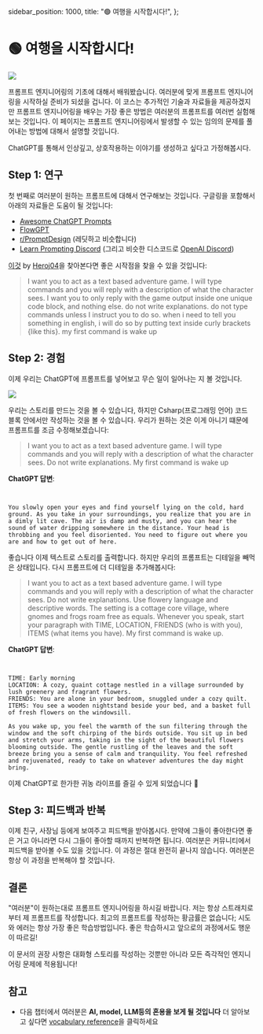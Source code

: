   sidebar_position: 1000,
  title: "🟢 여행을 시작합시다!",
};

# 🟢 여행을 시작합시다!

<div style={{ textAlign: "center" }}>
  <Image
    src={"/docs/assets/basics/steps.svg"}
    width={1553}
    height={978}
    style={{
      width: "500px",
      height: "200px",
      verticalAlign: "top",
      margin: "auto",
    }}
  />
</div>

프롬프트 엔지니어링의 기초에 대해서 배워봤습니다. 여러분에 맞게 프롬프트 엔지니어링을 시작하실 준비가 되셨을 겁니다. 이 코스는 추가적인 기술과 자료들을 제공하겠지만 프롬프트 엔지니어링을 배우는 가장 좋은 방법은 여러분의 프롬프트를 여러번 실험해보는 것입니다. 이 페이지는 프롬프트 엔지니어링에서 발생할 수 있는 임의의 문제를 풀어내는 방법에 대해서 설명할 것입니다.

ChatGPT를 통해서 인상깊고, 상호작용하는 이야기를 생성하고 싶다고 가정해봅시다.

## Step 1: 연구

첫 번째로 여러분이 원하는 프롬프트에 대해서 연구해보는 것입니다. 구글링을 포함해서 아래의 자료들은 도움이 될 것입니다:

- [Awesome ChatGPT Prompts](https://github.com/f/awesome-chatgpt-prompts)
- [FlowGPT](https://flowgpt.com)
- [r/PromptDesign](https://www.reddit.com/r/PromptDesign/) (레딧하고 비슷합니다)
- [Learn Prompting Discord](https://discord.gg/learn-prompting) (그리고 비슷한 디스코드로 [OpenAI Discord](https://discord.gg/openai))

[이것](https://prompts.chat/#act-as-a-text-based-adventure-game) by [Heroj04](https://github.com/Heroj04)을 찾아본다면 좋은 시작점을 찾을 수 있을 것입니다:

> I want you to act as a text based adventure game. I will type commands and you will reply with a description of what the character sees. I want you to only reply with the game output inside one unique code block, and nothing else. do not write explanations. do not type commands unless I instruct you to do so. when i need to tell you something in english, i will do so by putting text inside curly brackets \{like this\}. my first command is wake up

## Step 2: 경험

이제 우리는 ChatGPT에 프롬프트를 넣어보고 무슨 일이 일어나는 지 볼 것입니다.

<div style={{ textAlign: "center" }}>
  <Image
    src="/docs/assets/basics/csharp.webp"
    width={2032}
    height={606}
    style={{ width: "750px", margin: "auto" }}
  />
</div>

우리는 스토리를 만드는 것을 볼 수 있습니다, 하지만 Csharp(프로그래밍 언어) 코드 블록 안에서만 작성하는 것을 볼 수 있습니다. 우리가 원하는 것은 이게 아니기 떄문에 프롬프트를 조금 수정해보겠습니다:

> I want you to act as a text based adventure game. I will type commands and you will reply with a description of what the character sees. Do not write explanations. My first command is wake up

**ChatGPT 답변**:

```text {3-3}


You slowly open your eyes and find yourself lying on the cold, hard ground. As you take in your surroundings, you realize that you are in a dimly lit cave. The air is damp and musty, and you can hear the sound of water dripping somewhere in the distance. Your head is throbbing and you feel disoriented. You need to figure out where you are and how to get out of here.

```

좋습니다 이제 텍스트로 스토리를 출력합니다. 하지만 우리의 프롬프트는 디테일을 빼먹은 상태입니다. 다시 프롬프트에 더 디테일을 추가해봅시다:

> I want you to act as a text based adventure game. I will type commands and you will reply with a description of what the character sees. Do not write explanations. Use flowery language and descriptive words. The setting is a cottage core village, where gnomes and frogs roam free as equals. Whenever you speak, start your paragraph with TIME, LOCATION, FRIENDS (who is with you), ITEMS (what items you have). My first command is wake up.

**ChatGPT 답변**:

```text {3-8}


TIME: Early morning
LOCATION: A cozy, quaint cottage nestled in a village surrounded by lush greenery and fragrant flowers.
FRIENDS: You are alone in your bedroom, snuggled under a cozy quilt.
ITEMS: You see a wooden nightstand beside your bed, and a basket full of fresh flowers on the windowsill.

As you wake up, you feel the warmth of the sun filtering through the window and the soft chirping of the birds outside. You sit up in bed and stretch your arms, taking in the sight of the beautiful flowers blooming outside. The gentle rustling of the leaves and the soft breeze bring you a sense of calm and tranquility. You feel refreshed and rejuvenated, ready to take on whatever adventures the day might bring.

```

이제 ChatGPT로 한가한 귀농 라이프를 즐길 수 있게 되었습니다 🌸

## Step 3: 피드백과 반복

이제 친구, 사장님 등에게 보여주고 피드백을 받아봅시다. 만약에 그들이 좋아한다면 좋은 거고 아니라면 다시 그들이 좋아할 때까지 반복하면 됩니다. 여러분은 커뮤니티에서 피드백을 받아볼 수도 있을 것입니다. 이 과정은 절대 완전히 끝나지 않습니다. 여러분은 항상 이 과정을 반복해야 할 것입니다.

## 결론

"여러분"이 원하는대로 프롬프트 엔지니어링을 하시길 바랍니다. 저는 항상 스트래치로부터 제 프롬프트를 작성합니다. 최고의 프롬프트를 작성하는 황금률은 없습니다;
시도와 에러는 항상 가장 좋은 학습방법입니다. 좋은 학습하시고 앞으로의 과정에서도 행운이 따르길!

<Note>
  이 문서의 권장 사항은 대화형 스토리를 작성하는 것뿐만 아니라 모든 즉각적인
  엔지니어링 문제에 적용됩니다!
</Note>

## 참고

- 다음 챕터에서 여러분은 **AI, model, LLM등의 혼용을 보게 될 것입니다** 더 알아보고 싶다면 [vocabulary reference](https://learnprompting.org/docs/vocabulary)을 클릭하세요
